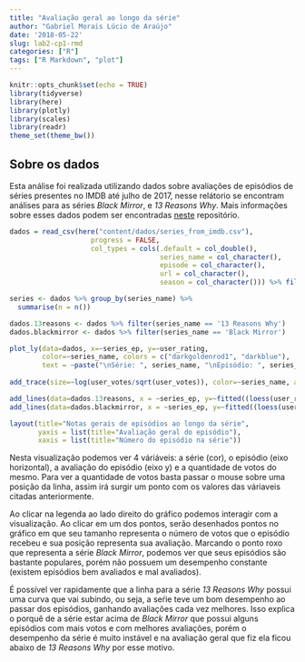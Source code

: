 ```yaml
---
title: "Avaliação geral ao longo da série"
author: "Gabriel Morais Lúcio de Araújo"
date: '2018-05-22'
slug: lab2-cp1-rmd
categories: ["R"]
tags: ["R Markdown", "plot"]
---
```


```r
knitr::opts_chunk$set(echo = TRUE)
library(tidyverse)
library(here)
library(plotly)
library(scales)
library(readr)
theme_set(theme_bw())
```

## Sobre os dados
Esta análise foi realizada utilizando dados sobre avaliações de episódios de séries presentes no IMDB até julho de 2017, nesse relátorio se encontram análises para as séries *Black Mirror*, e *13 Reasons Why*. Mais informações sobre esses dados podem ser encontradas [neste](https://github.com/nazareno/imdb-series) repositório.

```r
dados = read_csv(here("content/dados/series_from_imdb.csv"), 
                    progress = FALSE,
                    col_types = cols(.default = col_double(), 
                                     series_name = col_character(), 
                                     episode = col_character(), 
                                     url = col_character(),
                                     season = col_character())) %>% filter(series_name %in% c("13 Reasons Why", "Black Mirror"))

series <- dados %>% group_by(series_name) %>%
  summarise(n = n()) 
```

```r
dados.13reasons <- dados %>% filter(series_name == '13 Reasons Why')
dados.blackmirror <- dados %>% filter(series_name == 'Black Mirror')

plot_ly(data=dados, x=~series_ep, y=~user_rating,
        color=~series_name, colors = c("darkgoldenrod1", "darkblue"),
        text = ~paste("\nSérie: ", series_name, "\nEpisódio: ", series_ep, "\nAvaliação: ", user_rating, "\nNº votos: ", user_votes)) %>%
   
add_trace(size=~log(user_votes/sqrt(user_votes)), color=~series_name, alpha=0.9, visible="legendonly", type = 'scatter', mode = 'markers') %>%

add_lines(data=dados.13reasons, x = ~series_ep, y=~fitted((loess(user_rating ~ as.numeric(series_ep))))) %>%
add_lines(data=dados.blackmirror, x = ~series_ep, y=~fitted((loess(user_rating ~ as.numeric(series_ep))))) %>%

layout(title="Notas gerais de episódios ao longo da série", 
       yaxis = list(title="Avaliação geral do episódio"),
       xaxis = list(title="Número do episódio na série"))
```

Nesta visualização podemos ver 4 váriáveis: a série (cor), o episódio (eixo horizontal), a avaliação do episódio (eixo y) e a quantidade de votos do mesmo. Para ver a quantidade de votos basta passar o mouse sobre uma posição da linha, assim irá surgir um ponto com os valores das váriaveis citadas anteriormente.

Ao clicar na legenda ao lado direito do gráfico podemos interagir com a visualização. Ao clicar em um dos pontos, serão desenhados pontos no gráfico em que seu tamanho representa o número de votos que o episódio recebeu e sua posição representa sua avaliação. Marcando o ponto roxo que representa a série *Black Mirror*, podemos ver que seus episódios são bastante populares, porém não possuem um desempenho constante (existem episódios bem avaliados e mal avaliados).

É possível ver rapidamente que a linha para a série *13 Reasons Why* possui uma curva que vai subindo, ou seja, a seŕie teve um bom desempenho ao passar dos episódios, ganhando avaliações cada vez melhores. Isso explica o porquê de a série estar acima de *Black Mirror* que possui alguns episódios com mais votos e com melhores avaliações, porém o desempenho da série é muito instável e na avaliação geral que fiz ela ficou abaixo de *13 Reasons Why* por esse motivo.
